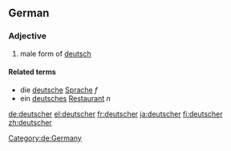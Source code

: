 {{also|Deutscher}}
==German==

===Adjective===
{{head|de|adjective form|g=m}}

# male form of [[deutsch]]
#: {{ux|de|ein '''deutscher''' [[Wein]]|a '''German''' wine|inline=1}}

====Related terms====
* die [[deutsche]] [[Sprache]] ''f''
* ein [[deutsches]] [[Restaurant]] ''n''

[[Category:de:Germany]]

[[de:deutscher]]
[[el:deutscher]]
[[fr:deutscher]]
[[ja:deutscher]]
[[fi:deutscher]]
[[zh:deutscher]]